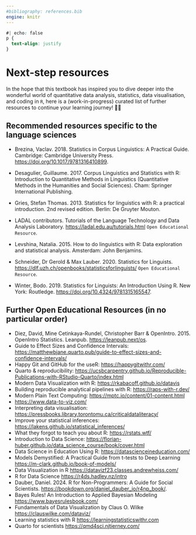 ```yaml
---
#bibliography: references.bib
engine: knitr
---
```


```css
#| echo: false
p {
  text-align: justify
}
```

# Next-step resources {#sec-AppendixA}

In the hope that this textbook has inspired you to dive deeper into the wonderful world of quantitative data analysis, statistics, data visualisation, and coding in `R`, here is a (work-in-progress) curated list of further resources to continue your learning journey! 🚀✨

## Recommended resources specific to the language sciences

-   Brezina, Vaclav. 2018. Statistics in Corpus Linguistics: A Practical Guide. Cambridge: Cambridge University Press. <https://doi.org/10.1017/9781316410899>.

-   Desagulier, Guillaume. 2017. Corpus Linguistics and Statistics with R: Introduction to Quantitative Methods in Linguistics (Quantitative Methods in the Humanities and Social Sciences). Cham: Springer International Publishing.

-   Gries, Stefan Thomas. 2013. Statistics for linguistics with R: a practical introduction. 2nd revised edition. Berlin: De Gruyter Mouton.

-   LADAL contributors. Tutorials of the Language Technology and Data Analysis Laboratory. <https://ladal.edu.au/tutorials.html> `Open Educational Resource`.

-   Levshina, Natalia. 2015. How to do linguistics with R: Data exploration and statistical analysis. Amsterdam: John Benjamins.

-   Schneider, Dr Gerold & Max Lauber. 2020. Statistics for Linguists. <https://dlf.uzh.ch/openbooks/statisticsforlinguists/> `Open Educational Resource`.

-   Winter, Bodo. 2019. Statistics for Linguists: An Introduction Using R. New York: Routledge. [https://doi.org/10.4324/9781315165547](https://doi.org/10.1017/9781316410899).

## Further Open Educational Resources (in no particular order)

-   Diez, David, Mine Cetinkaya-Rundel, Christopher Barr & OpenIntro. 2015. OpenIntro Statistics. Leanpub. <https://leanpub.next/os>.
-   Guide to Effect Sizes and Confidence Intervals: <https://matthewbjane.quarto.pub/guide-to-effect-sizes-and-confidence-intervals/>
-   Happy Git and GitHub for the useR: <https://happygitwithr.com/>
-   Quarto & reproducibility: <https://ucsbcarpentry.github.io/Reproducible-Publications-with-RStudio-Quarto/index.html>
-   Modern Data Visualization with R: <https://rkabacoff.github.io/datavis>
-   Building reproducible analytical pipelines with R: <https://raps-with-r.dev/>
-   Modern Plain Text Computing: <https://mptc.io/content/01-content.html>
-   <https://www.data-to-viz.com/>
-   Interpreting data visualisation: <https://pressbooks.library.torontomu.ca/criticaldataliteracy/>
-   Improve your statistical inferences: <https://lakens.github.io/statistical_inferences/>
-   What they forgot to teach you about R: <https://rstats.wtf/>
-   Introduction to Data Science: <https://florian-huber.github.io/data_science_course/book/cover.html>
-   Data Science in Education Using R: <https://datascienceineducation.com/>
-   Models Demystified: A Practical Guide from t-tests to Deep Learning <https://m-clark.github.io/book-of-models/>
-   Data Visualization in R <https://datavizf23.classes.andrewheiss.com/>
-   R for Data Science <https://r4ds.hadley.nz/intro>
-   Dauber, Daniel. 2024. R for Non-Programmers: A Guide for Social Scientists. <https://bookdown.org/daniel_dauber_io/r4np_book/>.
-   Bayes Rules! An Introduction to Applied Bayesian Modeling <https://www.bayesrulesbook.com/>
-   Fundamentals of Data Visualization by Claus O. Wilke <https://clauswilke.com/dataviz/>
-   Learning statistics with R <https://learningstatisticswithr.com>
-   Quarto for scientists <https://qmd4sci.njtierney.com/>
